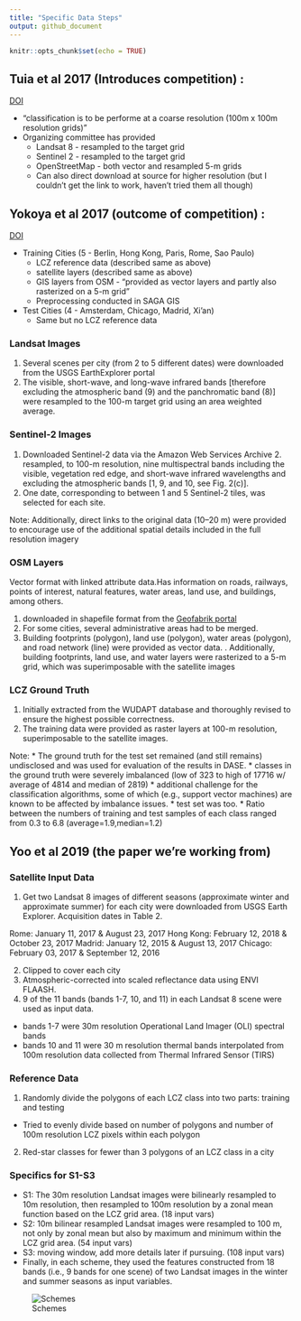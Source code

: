 ```yaml
---
title: "Specific Data Steps"
output: github_document
---
```


```r
knitr::opts_chunk$set(echo = TRUE)
```

## Tuia et al 2017 (Introduces competition) : 
[DOI](https://doi.org/10.1109/MGRS.2016.2645380)

* "classification is to be performe at a coarse resolution (100m x 100m resolution grids)"
* Organizing committee has provided
  * Landsat 8 - resampled to the target grid
  * Sentinel 2 - resampled to the target grid
  * OpenStreetMap - both vector and resampled 5-m grids
  * Can also direct download at source for higher resolution (but I couldn't get the link to work, haven't tried them all though)
  
## Yokoya et al 2017 (outcome of competition) : 

[DOI](https://doi.org/10.1109/JSTARS.2018.2799698)

* Training Cities (5 - Berlin, Hong Kong, Paris, Rome, Sao Paulo)
  * LCZ reference data (described same as above)
  * satellite layers (described same as above)
  * GIS layers from OSM - "provided as vector layers and partly also rasterized on a 5-m grid"
  * Preprocessing conducted in SAGA GIS
* Test Cities (4 - Amsterdam, Chicago, Madrid, Xi'an)
  * Same but no LCZ reference data

### Landsat Images

1. Several scenes per city (from 2 to 5 different dates) were downloaded from the USGS EarthExplorer portal
2. The visible, short-wave, and long-wave infrared bands [therefore excluding the atmospheric band (9) and the panchromatic band (8)] were resampled to the 100-m target grid using an area weighted average.

### Sentinel-2 Images

1. Downloaded Sentinel-2 data via the Amazon Web Services Archive 2. resampled, to 100-m resolution, nine multispectral bands including the visible, vegetation red edge, and short-wave infrared wavelengths and excluding the atmospheric bands [1, 9, and 10, see Fig. 2(c)]. 
3. One date, corresponding to between 1 and 5 Sentinel-2 tiles, was selected for each site.

Note: Additionally, direct links to the original data (10–20 m) were provided to encourage use of the additional spatial details included in the full resolution imagery

### OSM Layers

Vector format with linked attribute data.Has information on roads, railways, points of interest, natural features, water areas, land use, and buildings, among others. 

1. downloaded in shapefile format from the [Geofabrik portal](http://www.geofabrik.de)
2. For some cities, several administrative areas had to be merged.
3. Building footprints (polygon), land use (polygon), water areas (polygon), and road network (line) were provided as vector data.
. Additionally, building footprints, land use, and water layers were rasterized to a 5-m grid, which was superimposable with the satellite images

### LCZ Ground Truth

1. Initially extracted from the WUDAPT database and thoroughly revised to ensure the highest possible correctness.
2. The training data were provided as raster layers at 100-m resolution, superimposable to the satellite images.

Note: 
* The ground truth for the test set remained (and still remains) undisclosed and was used for evaluation of the results in DASE.
* classes in the ground truth were severely imbalanced (low of 323 to high of 17716 w/ average of 4814 and median of 2819)
  * additional challenge for the classification algorithms, some of which (e.g., support vector machines) are known to be affected by imbalance issues.
  * test set was too. 
* Ratio between the numbers of training and test samples of each class ranged from 0.3 to 6.8 (average=1.9,median=1.2)


## Yoo et al 2019 (the paper we're working from)

### Satellite Input Data

1. Get two Landsat 8 images of different seasons (approximate winter and approximate summer) for each city were downloaded from USGS Earth Explorer. Acquisition dates in Table 2. 

Rome: January 11, 2017 & August 23, 2017
Hong Kong: February 12, 2018 &  October 23, 2017
Madrid: January 12, 2015 & August 13, 2017
Chicago: February 03, 2017 & September 12, 2016

2. Clipped to cover each city
3. Atmospheric-corrected into scaled reflectance data using ENVI FLAASH.
4. 9 of the 11 bands (bands 1-7, 10, and 11) in each Landsat 8 scene were used as input data. 
  * bands 1-7 were 30m resolution Operational Land Imager (OLI) spectral bands
  * bands 10 and 11 were 30 m resolution thermal bands interpolated from 100m resolution data collected from Thermal Infrared Sensor (TIRS)
  
### Reference Data

1. Randomly divide the polygons of each LCZ class into two parts: training and testing
  * Tried to evenly divide based on number of polygons and number of 100m resolution LCZ pixels within each polygon
2. Red-star classes for fewer than 3 polygons of an LCZ class in a city

### Specifics for S1-S3

* S1: The 30m resolution Landsat images were bilinearly resampled to 10m resolution, then resampled to 100m resolution by a zonal mean function based on the LCZ grid area. (18 input vars)
* S2: 10m bilinear resampled Landsat images were resampled to 100 m, not only by zonal mean but also by maximum and minimum within the LCZ grid area. (54 input vars)
* S3:  moving window, add more details later if pursuing. (108 input vars)
* Finally, in each scheme, they used the features constructed from 18 bands (i.e., 9 bands for one scene) of two Landsat images in the winter and summer seasons as input variables.

![Schemes](data-schemes-graphic.jpg)
